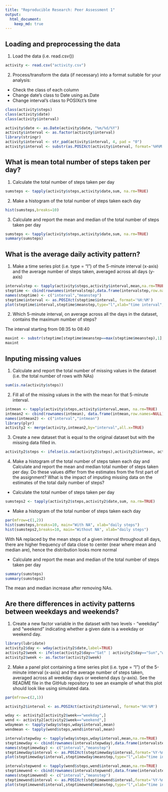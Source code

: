---
title: "Reproducible Research: Peer Assessment 1"
output: 
  html_document:
    keep_md: true
---


## Loading and preprocessing the data
1. Load the data (i.e. read.csv())


```{r, echo=TRUE}
activity <- read.csv("activity.csv")
```

2. Process/transform the data (if necessary) into a format suitable for your analysis: 

- Check the class of each column
- Change date's class to Date using as.Date
- Change interval's class to POSIXct's time

```{r, echo=TRUE}
class(activity$steps)
class(activity$date)
class(activity$interval)

activity$date <- as.Date(activity$date, "%m/%d/%Y")
activity$interval <- as.factor(activity$interval)
library(stringr)
activity$interval <- str_pad(activity$interval, 4, pad = "0")
activity$interval <- substr(as.POSIXct(activity$interval, format='%H%M'), 12, 16)
```

## What is mean total number of steps taken per day?

1. Calculate the total number of steps taken per day

```{r, echo=TRUE}
sumsteps <- tapply(activity$steps,activity$date,sum, na.rm=TRUE)
```

2. Make a histogram of the total number of steps taken each day

``` {r, echo=TRUE}
hist(sumsteps,breaks=10)
```

3. Calculate and report the mean and median of the total number of steps taken per day

```{r, echo=TRUE}
sumsteps <- tapply(activity$steps,activity$date,sum, na.rm=TRUE)
summary(sumsteps)
```

## What is the average daily activity pattern?

1. Make a time series plot (i.e. type = "l") of the 5-minute interval (x-axis) and the average number of steps taken, averaged across all days (y-axis)

```{r, echo=TRUE}
intervalstep <- tapply(activity$steps,activity$interval,mean,na.rm=TRUE)
steptime <- cbind(rownames(intervalstep),data.frame(intervalstep,row.names=NULL))
names(steptime) <- c("interval","meanstep")
steptime$interval <- as.POSIXct(steptime$interval, format='%H:%M')
plot(steptime$interval,steptime$meanstep,type="l",xlab="time interval",ylab=" average number of steps", main="Average number of steps across all days")
```

2. Which 5-minute interval, on average across all the days in the dataset, contains the maximum number of steps?

The interval starting from 08:35 to 08:40


```{r, echo=TRUE}
maxint <- substr(steptime[steptime$meanstep==max(steptime$meanstep),1], 12,16)
maxint
```

## Inputing missing values

1. Calculate and report the total number of missing values in the dataset (i.e. the total number of rows with NAs)

```{r, echo=TRUE}
sum(is.na(activity$steps))
```

2. Fill all of the missing values in the with the mean for that 5-minute interval.

```{r, echo=TRUE}
intmean <- tapply(activity$steps,activity$interval,mean, na.rm=TRUE)
intmean2 <- cbind(rownames(intmean), data.frame(intmean,row.names=NULL))
names(intmean2) <- c("interval","intmean")
library(plyr)
activity2 <- merge(activity,intmean2,by="interval",all.x=TRUE)
```

3. Create a new dataset that is equal to the original dataset but with the missing data filled in.

```{r, echo=TRUE}
activity2$steps <- ifelse(is.na(activity2$steps),activity2$intmean, activity2$steps)
```

4. Make a histogram of the total number of steps taken each day and Calculate and report the mean and median total number of steps taken per day. Do these values differ from the estimates from the first part of the assignment? What is the impact of imputing missing data on the estimates of the total daily number of steps?

- Calculate the total number of steps taken per day

```{r, echo=TRUE}
sumsteps2 <- tapply(activity2$steps,activity2$date,sum, na.rm=TRUE)
```

- Make a histogram of the total number of steps taken each day

```{r, echo=TRUE}
par(mfrow=c(1,2))
hist(sumsteps,breaks=10, main="With NA", xlab="daily steps")
hist(sumsteps2,breaks=10, main="Without NA", xlab="daily steps")
```

With NA replaced by the mean steps of a given interval throughout all days, there are higher frequency of data close to center (near where mean and median are), hence the distribution looks more normal

- Calculate and report the mean and median of the total number of steps taken per day

```{r, echo=TRUE}
summary(sumsteps)
summary(sumsteps2)
```
The mean and median increase after removing NAs.

## Are there differences in activity patterns between weekdays and weekends?

1. Create a new factor variable in the dataset with two levels - "weekday" and "weekend" indicating whether a given date is a weekday or weekend day.

```{R, echo=TRUE}
library(lubridate)
activity2$day <- wday(activity2$date,label=TRUE)
activity2$week <- ifelse(activity2$day=="Sat" | activity2$day=="Sun","weekend","weekday")
activity2$week <- as.factor(activity2$week)
```

2. Make a panel plot containing a time series plot (i.e. type = "l") of the 5-minute interval (x-axis) and the average number of steps taken, averaged across all weekday days or weekend days (y-axis). See the README file in the GitHub repository to see an example of what this plot should look like using simulated data.

```{R, echo=TRUE}
par(mfrow=c(2,1))

activity2$interval <- as.POSIXct(activity2$interval, format='%H:%M')

wday <- activity2[activity2$week=="weekday",]
wend <- activity2[activity2$week=="weekend",]
wdaymean <- tapply(wday$steps,wday$interval,mean)
wendmean <- tapply(wend$steps,wend$interval,mean)

intervalstepwday <- tapply(wday$steps,wday$interval,mean,na.rm=TRUE)
steptimewday <- cbind(rownames(intervalstepwday),data.frame(intervalstepwday,row.names=NULL))
names(steptimewday) <- c("interval","meanstep")
steptimewday$interval <- as.POSIXct(steptimewday$interval,format='%Y-%m-%d %H:%M:%S')
plot(steptimewday$interval,steptimewday$meanstep,type="l",xlab="time interval",ylab=" average number of steps", main="Average number of steps on weekday")

intervalstepwend <- tapply(wend$steps,wend$interval,mean,na.rm=TRUE)
steptimewend <- cbind(rownames(intervalstepwend),data.frame(intervalstepwend,row.names=NULL))
names(steptimewend) <- c("interval","meanstep")
steptimewend$interval <- as.POSIXct(steptimewend$interval,format='%Y-%m-%d %H:%M:%S')
plot(steptimewend$interval,steptimewend$meanstep,type="l",xlab="time interval",ylab=" average number of steps", main="Average number of steps on weekend")
```